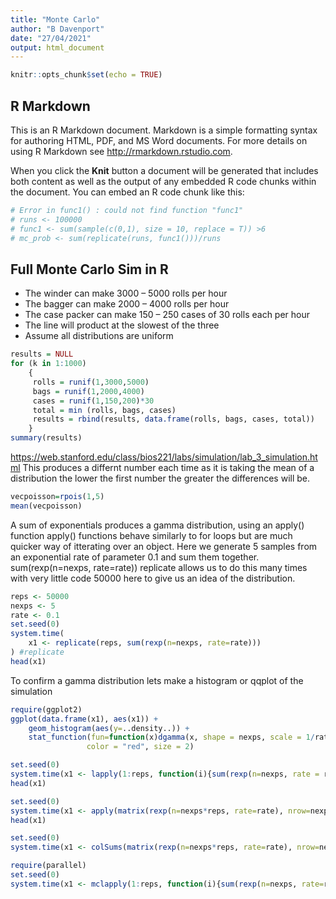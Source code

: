```yaml
---
title: "Monte Carlo"
author: "B Davenport"
date: "27/04/2021"
output: html_document
---
```


```r
knitr::opts_chunk$set(echo = TRUE)
```

## R Markdown

This is an R Markdown document. Markdown is a simple formatting syntax for authoring HTML, PDF, and MS Word documents. For more details on using R Markdown see <http://rmarkdown.rstudio.com>.

When you click the **Knit** button a document will be generated that includes both content as well as the output of any embedded R code chunks within the document. You can embed an R code chunk like this:

```r
# Error in func1() : could not find function "func1"
# runs <- 100000
# func1 <- sum(sample(c(0,1), size = 10, replace = T)) >6
# mc_prob <- sum(replicate(runs, func1()))/runs
```

## Full Monte Carlo Sim in R 
* The winder can make 3000 – 5000 rolls per hour
* The bagger can make 2000 – 4000 rolls per hour
* The case packer can make 150 – 250 cases of 30 rolls each per hour
* The line will product at the slowest of the three
* Assume all distributions are uniform

```r
results = NULL
for (k in 1:1000)
    {
     rolls = runif(1,3000,5000)
     bags = runif(1,2000,4000)
     cases = runif(1,150,200)*30
     total = min (rolls, bags, cases)
     results = rbind(results, data.frame(rolls, bags, cases, total))
    }
summary(results)
```

<https://web.stanford.edu/class/bios221/labs/simulation/lab_3_simulation.html>
This produces a differnt number each time as it is taking the mean of a 
distribution the lower the first number the greater the differences will be.
```r
vecpoisson=rpois(1,5)
mean(vecpoisson)
```
A sum of exponentials produces a gamma distribution, using an apply() function
apply() functions behave similarly to for loops but are much quicker way of itterating
over an object.
Here we generate 5 samples from an exponential rate of parameter 0.1 and sum them
together. sum(rexp(n=nexps, rate=rate)) replicate allows us to do this many times
with very little code 50000 here to give us an idea of the distribution.

```r
reps <- 50000
nexps <- 5
rate <- 0.1
set.seed(0)
system.time(
    x1 <- replicate(reps, sum(rexp(n=nexps, rate=rate)))
) #replicate
head(x1)
```
To confirm a gamma distribution lets make a histogram or qqplot of the simulation

```r
require(ggplot2)
ggplot(data.frame(x1), aes(x1)) +
    geom_histogram(aes(y=..density..)) +
    stat_function(fun=function(x)dgamma(x, shape = nexps, scale = 1/rate),
                 color = "red", size = 2)
```
```r
set.seed(0)
system.time(x1 <- lapply(1:reps, function(i){sum(rexp(n=nexps, rate = rate))})) # list apply
head(x1)
```
```r
set.seed(0)
system.time(x1 <- apply(matrix(rexp(n=nexps*reps, rate=rate), nrow=nexps),2,sum)) # apply on a matrix
head(x1)
```
```r
set.seed(0)
system.time(x1 <- colSums(matrix(rexp(n=nexps*reps, rate=rate), nrow=nexps))) # using colSums
```
```r
require(parallel)
set.seed(0)
system.time(x1 <- mclapply(1:reps, function(i){sum(rexp(n=nexps, rate=rate))})) # multi-cluster apply

```

